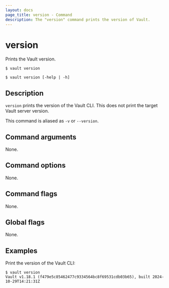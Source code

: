 ```yaml
---
layout: docs
page_title: version - Command
description: The "version" command prints the version of Vault.
---
```


# version

Prints the Vault version.

<CodeBlockConfig hideClipboard>

```shell-session
$ vault version

$ vault version [-help | -h]
```

</CodeBlockConfig>

## Description

`version` prints the version of the Vault CLI. This does not print the target 
Vault server version.

This command is aliased as `-v` or `--version`.

## Command arguments

None.

## Command options

None.

## Command flags

None.

## Global flags

None.

## Examples

Print the version of the Vault CLI:

```shell-session
$ vault version
Vault v1.18.1 (f479e5c85462477c9334564bc8f69531cdb03b65), built 2024-10-29T14:21:31Z
```